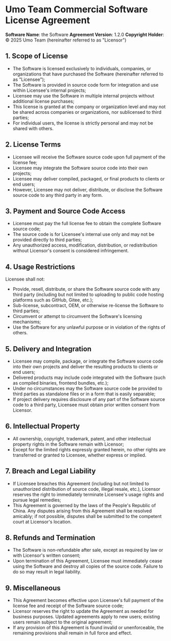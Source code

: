 # Umo Team Commercial Software License Agreement

**Software Name**: the Software
**Agreement Version**: 1.2.0
**Copyright Holder**: © 2025 Umo Team (hereinafter referred to as "Licensor")

## 1. Scope of License

* The Software is licensed exclusively to individuals, companies, or organizations that have purchased the Software (hereinafter referred to as "Licensee");
* The Software is provided in source code form for integration and use within Licensee's internal projects;
* Licensee may use the Software in multiple internal projects without additional license purchases;
* This license is granted at the company or organization level and may not be shared across companies or organizations, nor sublicensed to third parties;
* For individual users, the license is strictly personal and may not be shared with others.

## 2. License Terms

* Licensee will receive the Software source code upon full payment of the license fee;
* Licensee may integrate the Software source code into their own projects;
* Licensee may deliver compiled, packaged, or final products to clients or end users;
* However, Licensee may not deliver, distribute, or disclose the Software source code to any third party in any form.

## 3. Payment and Source Code Access

* Licensee must pay the full license fee to obtain the complete Software source code;
* The source code is for Licensee's internal use only and may not be provided directly to third parties;
* Any unauthorized access, modification, distribution, or redistribution without Licensor's consent is considered infringement.

## 4. Usage Restrictions

Licensee shall not:

* Provide, resell, distribute, or share the Software source code with any third party (including but not limited to uploading to public code hosting platforms such as GitHub, Gitee, etc.);
* Sub-license, subcontract, OEM, or otherwise re-license the Software to third parties;
* Circumvent or attempt to circumvent the Software's licensing mechanisms;
* Use the Software for any unlawful purpose or in violation of the rights of others.

## 5. Delivery and Integration

* Licensee may compile, package, or integrate the Software source code into their own projects and deliver the resulting products to clients or end users;
* Delivered products may include code integrated with the Software (such as compiled binaries, frontend bundles, etc.);
* Under no circumstances may the Software source code be provided to third parties as standalone files or in a form that is easily separable;
* If project delivery requires disclosure of any part of the Software source code to a third party, Licensee must obtain prior written consent from Licensor.

## 6. Intellectual Property

* All ownership, copyright, trademark, patent, and other intellectual property rights in the Software remain with Licensor;
* Except for the limited rights expressly granted herein, no other rights are transferred or granted to Licensee, whether express or implied.

## 7. Breach and Legal Liability

* If Licensee breaches this Agreement (including but not limited to unauthorized distribution of source code, illegal resale, etc.), Licensor reserves the right to immediately terminate Licensee's usage rights and pursue legal remedies;
* This Agreement is governed by the laws of the People's Republic of China. Any disputes arising from this Agreement shall be resolved amicably; if not possible, disputes shall be submitted to the competent court at Licensor's location.

## 8. Refunds and Termination

* The Software is non-refundable after sale, except as required by law or with Licensor's written consent;
* Upon termination of this Agreement, Licensee must immediately cease using the Software and destroy all copies of the source code. Failure to do so may result in legal liability.

## 9. Miscellaneous

* This Agreement becomes effective upon Licensee's full payment of the license fee and receipt of the Software source code;
* Licensor reserves the right to update the Agreement as needed for business purposes. Updated agreements apply to new users; existing users remain subject to the original agreement;
* If any provision of this Agreement is found invalid or unenforceable, the remaining provisions shall remain in full force and effect.
